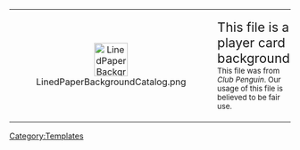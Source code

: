 <center>
{| width="50%" align="center" style="background: #0099cc; border: #006699 3px solid; {{roundy|20px}}"
|- align="center"
| width="40px" height="20px" align="center" style="background: clear; border: clear 3px solid; {{roundy|150px}}" | [[File:LinedPaperBackgroundCatalog.png|60px|link=]]
|<big><big>This file is a player card background.</big></big><br><small>This file was from ''Club Penguin''. Our usage of this file is believed to be fair use.</small>
|}</center><includeonly>[[Category:Backgrounds|{{PAGENAME}}]]</includeonly>
<noinclude>[[Category:Templates]]</noinclude>
